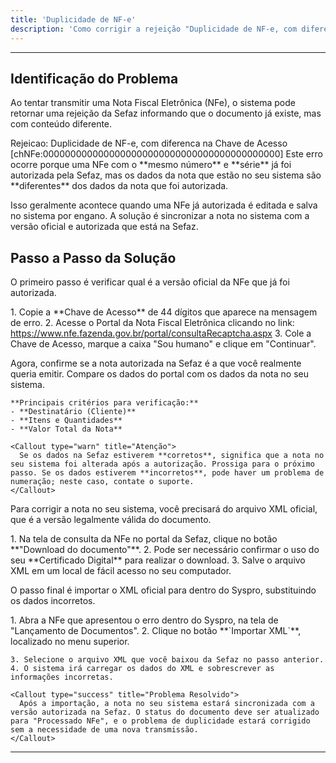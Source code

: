 ```yaml
---
title: 'Duplicidade de NF-e'
description: 'Como corrigir a rejeição "Duplicidade de NF-e, com diferença na Chave de Acesso" no Syspro, sincronizando a nota com o XML oficial da Sefaz.'
---
```



---

## Identificação do Problema

Ao tentar transmitir uma Nota Fiscal Eletrônica (NFe), o sistema pode retornar uma rejeição da Sefaz informando que o documento já existe, mas com conteúdo diferente.

<Callout type="error" title="Erro Apresentado">
  Rejeicao: Duplicidade de NF-e, com diferenca na Chave de Acesso [chNFe:0000000000000000000000000000000000000000000]
</Callout>


<Callout type="info" title="Causa do Erro">
  Este erro ocorre porque uma NFe com o **mesmo número** e **série** já foi autorizada pela Sefaz, mas os dados da nota que estão no seu sistema são **diferentes** dos dados da nota que foi autorizada.

  Isso geralmente acontece quando uma NFe já autorizada é editada e salva no sistema por engano. A solução é sincronizar a nota no sistema com a versão oficial e autorizada que está na Sefaz.
</Callout>

## Passo a Passo da Solução

<Steps>
  <Step title="Consultar a Chave de Acesso na Sefaz">
    <p>O primeiro passo é verificar qual é a versão oficial da NFe que já foi autorizada.</p>
    1. Copie a **Chave de Acesso** de 44 dígitos que aparece na mensagem de erro.
    2. Acesse o Portal da Nota Fiscal Eletrônica clicando no link: <a href="https://www.nfe.fazenda.gov.br/portal/consultaRecaptcha.aspx" target="_blank" rel="noopener noreferrer">https://www.nfe.fazenda.gov.br/portal/consultaRecaptcha.aspx</a>
    3. Cole a Chave de Acesso, marque a caixa "Sou humano" e clique em "Continuar".

  </Step>

  <Step title="Comparar a NFe do Sistema com a da Sefaz">
    <p>Agora, confirme se a nota autorizada na Sefaz é a que você realmente queria emitir. Compare os dados do portal com os dados da nota no seu sistema.</p>
    
    **Principais critérios para verificação:**
    - **Destinatário (Cliente)**
    - **Itens e Quantidades**
    - **Valor Total da Nota**

    <Callout type="warn" title="Atenção">
      Se os dados na Sefaz estiverem **corretos**, significa que a nota no seu sistema foi alterada após a autorização. Prossiga para o próximo passo. Se os dados estiverem **incorretos**, pode haver um problema de numeração; neste caso, contate o suporte.
    </Callout>
  </Step>

  <Step title="Baixar o XML Autorizado da Sefaz">
    <p>Para corrigir a nota no seu sistema, você precisará do arquivo XML oficial, que é a versão legalmente válida do documento.</p>
    1. Na tela de consulta da NFe no portal da Sefaz, clique no botão **"Download do documento"**.
    2. Pode ser necessário confirmar o uso do seu **Certificado Digital** para realizar o download.
    3. Salve o arquivo XML em um local de fácil acesso no seu computador.
  </Step>

  <Step title="Importar o XML para Sincronizar a Nota">
    <p>O passo final é importar o XML oficial para dentro do Syspro, substituindo os dados incorretos.</p>
    1. Abra a NFe que apresentou o erro dentro do Syspro, na tela de "Lançamento de Documentos".
    2. Clique no botão **`Importar XML`**, localizado no menu superior.
    

    3. Selecione o arquivo XML que você baixou da Sefaz no passo anterior.
    4. O sistema irá carregar os dados do XML e sobrescrever as informações incorretas.

    <Callout type="success" title="Problema Resolvido">
      Após a importação, a nota no seu sistema estará sincronizada com a versão autorizada na Sefaz. O status do documento deve ser atualizado para "Processado NFe", e o problema de duplicidade estará corrigido sem a necessidade de uma nova transmissão.
    </Callout>
  </Step>
</Steps>

---

<SuporteSection modulo="NFe" />